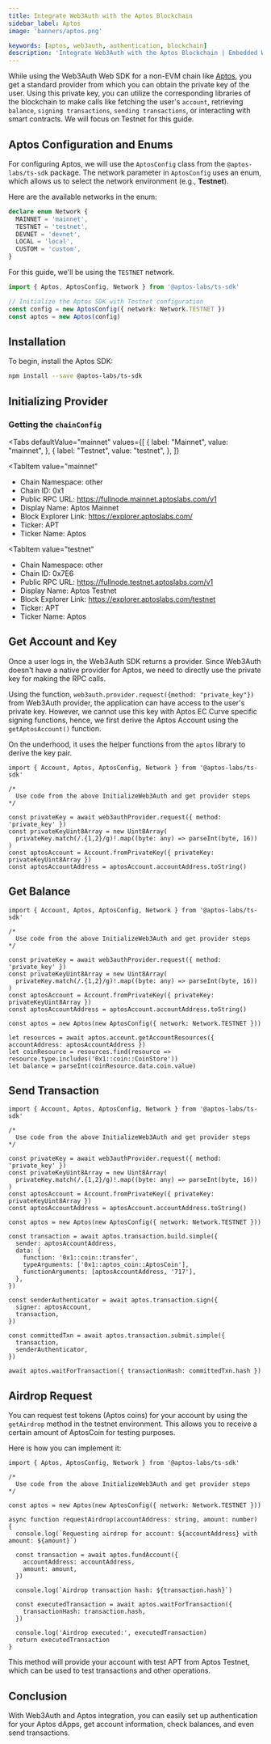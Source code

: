 ```yaml
---
title: Integrate Web3Auth with the Aptos Blockchain
sidebar_label: Aptos
image: 'banners/aptos.png'

keywords: [aptos, web3auth, authentication, blockchain]
description: 'Integrate Web3Auth with the Aptos Blockchain | Embedded Wallets'
---
```



While using the Web3Auth Web SDK for a non-EVM chain like [Aptos](https://aptos.dev/), you get a standard provider from which you can obtain the private key of the user. Using this private key, you can utilize the corresponding libraries of the blockchain to make calls like fetching the user's `account`, retrieving `balance`, `signing transactions`, `sending transactions`, or interacting with smart contracts. We will focus on Testnet for this guide.

## Aptos Configuration and Enums

For configuring Aptos, we will use the `AptosConfig` class from the `@aptos-labs/ts-sdk` package. The network parameter in `AptosConfig` uses an enum, which allows us to select the network environment (e.g., **Testnet**).

Here are the available networks in the enum:

```typescript
declare enum Network {
  MAINNET = 'mainnet',
  TESTNET = 'testnet',
  DEVNET = 'devnet',
  LOCAL = 'local',
  CUSTOM = 'custom',
}
```

For this guide, we'll be using the `TESTNET` network.

```typescript
import { Aptos, AptosConfig, Network } from '@aptos-labs/ts-sdk'

// Initialize the Aptos SDK with Testnet configuration
const config = new AptosConfig({ network: Network.TESTNET })
const aptos = new Aptos(config)
```

## Installation

To begin, install the Aptos SDK:

```bash npm2yarn
npm install --save @aptos-labs/ts-sdk
```

## Initializing Provider

### Getting the `chainConfig`

<Tabs
 defaultValue="mainnet"
  values={[
    { label: "Mainnet", value: "mainnet", },
    { label: "Testnet", value: "testnet", },
  ]}
>
<TabItem
  value="mainnet"
>

- Chain Namespace: other
- Chain ID: 0x1
- Public RPC URL: https://fullnode.mainnet.aptoslabs.com/v1
- Display Name: Aptos Mainnet
- Block Explorer Link: https://explorer.aptoslabs.com/
- Ticker: APT
- Ticker Name: Aptos

</TabItem>

<TabItem
  value="testnet"
>

- Chain Namespace: other
- Chain ID: 0x7E6
- Public RPC URL: https://fullnode.testnet.aptoslabs.com/v1
- Display Name: Aptos Testnet
- Block Explorer Link: https://explorer.aptoslabs.com/testnet
- Ticker: APT
- Ticker Name: Aptos

</TabItem>
</Tabs>

## Get Account and Key

Once a user logs in, the Web3Auth SDK returns a provider. Since Web3Auth doesn't have a native provider for Aptos, we need to directly use the private key for making the RPC calls.

Using the function, `web3auth.provider.request({method: "private_key"})` from Web3Auth provider, the application can have access to the user's private key. However, we cannot use this key with Aptos EC Curve specific signing functions, hence, we first derive the Aptos Account using the `getAptosAccount()` function.

On the underhood, it uses the helper functions from the `aptos` library to derive the key pair.

```tsx
import { Account, Aptos, AptosConfig, Network } from '@aptos-labs/ts-sdk'

/*
  Use code from the above InitializeWeb3Auth and get provider steps
*/

const privateKey = await web3authProvider.request({ method: 'private_key' })
const privateKeyUint8Array = new Uint8Array(
  privateKey.match(/.{1,2}/g)!.map((byte: any) => parseInt(byte, 16))
)
const aptosAccount = Account.fromPrivateKey({ privateKey: privateKeyUint8Array })
const aptosAccountAddress = aptosAccount.accountAddress.toString()
```

## Get Balance

```tsx
import { Account, Aptos, AptosConfig, Network } from '@aptos-labs/ts-sdk'

/*
  Use code from the above InitializeWeb3Auth and get provider steps
*/

const privateKey = await web3authProvider.request({ method: 'private_key' })
const privateKeyUint8Array = new Uint8Array(
  privateKey.match(/.{1,2}/g)!.map((byte: any) => parseInt(byte, 16))
)
const aptosAccount = Account.fromPrivateKey({ privateKey: privateKeyUint8Array })
const aptosAccountAddress = aptosAccount.accountAddress.toString()

const aptos = new Aptos(new AptosConfig({ network: Network.TESTNET }))

let resources = await aptos.account.getAccountResources({ accountAddress: aptosAccountAddress })
let coinResource = resources.find(resource => resource.type.includes('0x1::coin::CoinStore'))
let balance = parseInt(coinResource.data.coin.value)
```

## Send Transaction

```tsx
import { Account, Aptos, AptosConfig, Network } from '@aptos-labs/ts-sdk'

/*
  Use code from the above InitializeWeb3Auth and get provider steps
*/

const privateKey = await web3authProvider.request({ method: 'private_key' })
const privateKeyUint8Array = new Uint8Array(
  privateKey.match(/.{1,2}/g)!.map((byte: any) => parseInt(byte, 16))
)
const aptosAccount = Account.fromPrivateKey({ privateKey: privateKeyUint8Array })
const aptosAccountAddress = aptosAccount.accountAddress.toString()

const aptos = new Aptos(new AptosConfig({ network: Network.TESTNET }))

const transaction = await aptos.transaction.build.simple({
  sender: aptosAccountAddress,
  data: {
    function: '0x1::coin::transfer',
    typeArguments: ['0x1::aptos_coin::AptosCoin'],
    functionArguments: [aptosAccountAddress, '717'],
  },
})

const senderAuthenticator = await aptos.transaction.sign({
  signer: aptosAccount,
  transaction,
})

const committedTxn = await aptos.transaction.submit.simple({
  transaction,
  senderAuthenticator,
})

await aptos.waitForTransaction({ transactionHash: committedTxn.hash })
```

## Airdrop Request

You can request test tokens (Aptos coins) for your account by using the `getAirdrop` method in the testnet environment. This allows you to receive a certain amount of AptosCoin for testing purposes.

Here is how you can implement it:

```tsx
import { Aptos, AptosConfig, Network } from '@aptos-labs/ts-sdk'

/*
  Use code from the above InitializeWeb3Auth and get provider steps
*/

const aptos = new Aptos(new AptosConfig({ network: Network.TESTNET }))

async function requestAirdrop(accountAddress: string, amount: number) {
  console.log(`Requesting airdrop for account: ${accountAddress} with amount: ${amount}`)

  const transaction = await aptos.fundAccount({
    accountAddress: accountAddress,
    amount: amount,
  })

  console.log(`Airdrop transaction hash: ${transaction.hash}`)

  const executedTransaction = await aptos.waitForTransaction({
    transactionHash: transaction.hash,
  })

  console.log('Airdrop executed:', executedTransaction)
  return executedTransaction
}
```

This method will provide your account with test APT from Aptos Testnet, which can be used to test transactions and other operations.

## Conclusion

With Web3Auth and Aptos integration, you can easily set up authentication for your Aptos dApps, get account information, check balances, and even send transactions.
